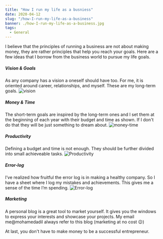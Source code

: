 ```yaml
---
title: "How I run my life as a busniess"
date: 2020-04-12
slug: "/how-I-run-my-life-as-a-business"
banner: ./how-I-run-my-life-as-a-business.jpg
tags:
  - General
---
```


I believe that the principles of running a business are not about making money, they are rather principles that help you reach your goals. Here are a few ideas that I borrow from the business world to pursue my life goals.

##### Vision & Goals
As any company has a vision a oneself should have too. For me, it is oriented around career, relationships, and myself. These are my long-term goals. 
![vision](./goals.png)

##### Money & Time
The short-term goals are inspired by the long-term ones and I set them at the beginning of each year with their budget and time as shown. If I don't do that they will be just something to dream about.
![money-time](./planner.png)

##### Productivity
Defining a budget and time is not enough. They should be further divided into small achieveable tasks.
![Productivity](./tasks.png)

##### Error-log
I’ve realized how fruitful the error log is in making a healthy company. So I have a sheet where I log my mistakes and achievements. This gives me a sense of the time I’m spending.
![Error-log](./log-sheet.png)

##### Marketing
A personal blog is a great tool to market yourself. It gives you the windows to express your interests and showcase your projects. My email me@mohamedadil always refer to this blog (marketing at no cost 😉)

At last, you don't have to make money to be a successful entrepreneur.